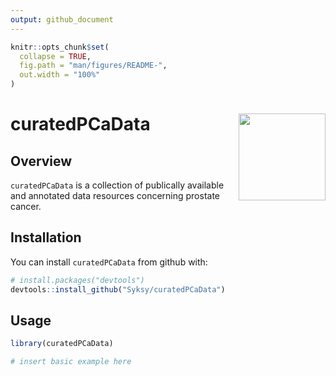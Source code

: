 ```yaml
---
output: github_document
---
```


```r

knitr::opts_chunk$set(
  collapse = TRUE,
  fig.path = "man/figures/README-",
  out.width = "100%"
)

```

# curatedPCaData <img src="man/figures/hex.png" align="right" height="139" />

<!-- badges: start -->
<!-- badges: end -->

## Overview 

`curatedPCaData` is a collection of publically available and annotated data resources
concerning prostate cancer. 

## Installation

You can install `curatedPCaData` from github with: 

```r
# install.packages("devtools")
devtools::install_github("Syksy/curatedPCaData")
```

<!--- add BioConductor once up --->

## Usage

```r
library(curatedPCaData)

# insert basic example here 
```